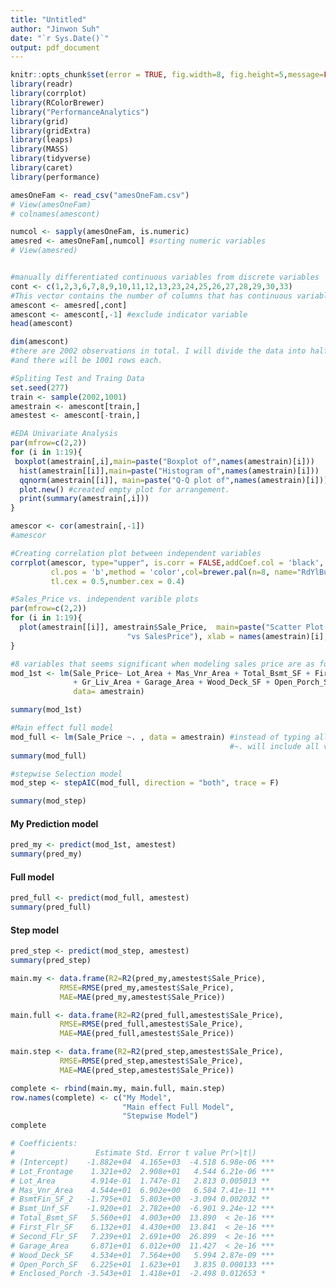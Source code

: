```yaml
---
title: "Untitled"
author: "Jinwon Suh"
date: "`r Sys.Date()`"
output: pdf_document
---
```



```r
knitr::opts_chunk$set(error = TRUE, fig.width=8, fig.height=5,message=FALSE, warning= FALSE)
library(readr)
library(corrplot)
library(RColorBrewer)
library("PerformanceAnalytics")
library(grid)
library(gridExtra)
library(leaps)
library(MASS)
library(tidyverse)
library(caret)
library(performance)
```



```r
amesOneFam <- read_csv("amesOneFam.csv")
# View(amesOneFam)
# colnames(amescont)
```



```r
numcol <- sapply(amesOneFam, is.numeric)
amesred <- amesOneFam[,numcol] #sorting numeric variables
# View(amesred)


#manually differentiated continuous variables from discrete variables
cont <- c(1,2,3,6,7,8,9,10,11,12,13,23,24,25,26,27,28,29,30,33)
#This vector contains the number of columns that has continuous variables
amescont <- amesred[,cont]
amescont <- amescont[,-1] #exclude indicator variable
head(amescont)
```


```r
dim(amescont)
#there are 2002 observations in total. I will divide the data into half
#and there will be 1001 rows each. 
```


```r
#Spliting Test and Traing Data
set.seed(277)
train <- sample(2002,1001)
amestrain <- amescont[train,]
amestest <- amescont[-train,]
```



```r
#EDA Univariate Analysis
par(mfrow=c(2,2))
for (i in 1:19){
 boxplot(amestrain[,i],main=paste("Boxplot of",names(amestrain)[i]))
  hist(amestrain[[i]],main=paste("Histogram of",names(amestrain)[i]))
  qqnorm(amestrain[[i]], main=paste("Q-Q plot of",names(amestrain)[i]))
  plot.new() #created empty plot for arrangement. 
  print(summary(amestrain[,i]))
}
```





```r
amescor <- cor(amestrain[,-1])
#amescor  
```



```r
#Creating correlation plot between independent variables
corrplot(amescor, type="upper", is.corr = FALSE,addCoef.col = 'black',
         cl.pos = 'b',method = 'color',col=brewer.pal(n=8, name="RdYlBu"),
         tl.cex = 0.5,number.cex = 0.4)
```



```r
#Sales_Price vs. independent varible plots
par(mfrow=c(2,2))
for (i in 1:19){
  plot(amestrain[[i]], amestrain$Sale_Price,  main=paste("Scatter Plot of", names(amestrain)[i], 
                          "vs SalesPrice"), xlab = names(amestrain)[i], ylab = "sales Price" )
}

```





```r
#8 variables that seems significant when modeling sales price are as following : 'Lot_Area', 'Mas_Vnr_Area', 'Total_Bsmt_SF', 'First_Flr_SF', 'Gr_Liv_Area', 'Garage_Area', 'Wood_Deck_SF', 'Open_Porch_SF' These are the top eight variables that had the highest correlation with the independent variable. Also, the scatter plot seems reasonable to conclude that these might be a potential predictor of sales price. 
mod_1st <- lm(Sale_Price~ Lot_Area + Mas_Vnr_Area + Total_Bsmt_SF + First_Flr_SF 
              + Gr_Liv_Area + Garage_Area + Wood_Deck_SF + Open_Porch_SF,
              data= amestrain)

summary(mod_1st)
```



```r
#Main effect full model
mod_full <- lm(Sale_Price ~. , data = amestrain) #instead of typing all varibles, 
                                                 #~. will include all varibles.
summary(mod_full)
```

```r
#stepwise Selection model
mod_step <- stepAIC(mod_full, direction = "both", trace = F)
```

```r
summary(mod_step)
```



#### My Prediction model


```r
pred_my <- predict(mod_1st, amestest)
summary(pred_my)
```

#### Full model


```r
pred_full <- predict(mod_full, amestest)
summary(pred_full)
```

#### Step model


```r
pred_step <- predict(mod_step, amestest)
summary(pred_step)
```



```r
main.my <- data.frame(R2=R2(pred_my,amestest$Sale_Price),
           RMSE=RMSE(pred_my,amestest$Sale_Price),
           MAE=MAE(pred_my,amestest$Sale_Price))

main.full <- data.frame(R2=R2(pred_full,amestest$Sale_Price),
           RMSE=RMSE(pred_full,amestest$Sale_Price),
           MAE=MAE(pred_full,amestest$Sale_Price))

main.step <- data.frame(R2=R2(pred_step,amestest$Sale_Price),
           RMSE=RMSE(pred_step,amestest$Sale_Price),
           MAE=MAE(pred_step,amestest$Sale_Price))

complete <- rbind(main.my, main.full, main.step)
row.names(complete) <- c("My Model",
                         "Main effect Full Model",
                         "Stepwise Model")
complete
```



```r
# Coefficients:
#                  Estimate Std. Error t value Pr(>|t|)    
# (Intercept)    -1.882e+04  4.165e+03  -4.518 6.98e-06 ***
# Lot_Frontage    1.321e+02  2.908e+01   4.544 6.21e-06 ***
# Lot_Area        4.914e-01  1.747e-01   2.813 0.005013 ** 
# Mas_Vnr_Area    4.544e+01  6.902e+00   6.584 7.41e-11 ***
# BsmtFin_SF_2   -1.795e+01  5.803e+00  -3.094 0.002032 ** 
# Bsmt_Unf_SF    -1.920e+01  2.782e+00  -6.901 9.24e-12 ***
# Total_Bsmt_SF   5.560e+01  4.003e+00  13.890  < 2e-16 ***
# First_Flr_SF    6.132e+01  4.430e+00  13.841  < 2e-16 ***
# Second_Flr_SF   7.239e+01  2.691e+00  26.899  < 2e-16 ***
# Garage_Area     6.871e+01  6.012e+00  11.427  < 2e-16 ***
# Wood_Deck_SF    4.534e+01  7.564e+00   5.994 2.87e-09 ***
# Open_Porch_SF   6.225e+01  1.623e+01   3.835 0.000133 ***
# Enclosed_Porch -3.543e+01  1.418e+01  -2.498 0.012653 *  
```
